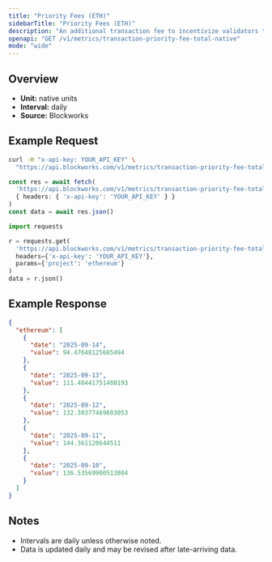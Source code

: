 ```yaml
---
title: "Priority Fees (ETH)"
sidebarTitle: "Priority Fees (ETH)"
description: "An additional transaction fee to incentivize validators to prioritize and execute transactions."
openapi: "GET /v1/metrics/transaction-priority-fee-total-native"
mode: "wide"
---
```


## Overview

- **Unit:** native units
- **Interval:** daily
- **Source:** Blockworks

## Example Request

<CodeGroup>

```bash cURL
curl -H "x-api-key: YOUR_API_KEY" \
  "https://api.blockworks.com/v1/metrics/transaction-priority-fee-total-native?project=ethereum"
```

```typescript TypeScript
const res = await fetch(
  'https://api.blockworks.com/v1/metrics/transaction-priority-fee-total-native?project=ethereum',
  { headers: { 'x-api-key': 'YOUR_API_KEY' } }
)
const data = await res.json()
```

```python Python
import requests

r = requests.get(
  'https://api.blockworks.com/v1/metrics/transaction-priority-fee-total-native',
  headers={'x-api-key': 'YOUR_API_KEY'},
  params={'project': 'ethereum'}
)
data = r.json()
```

</CodeGroup>

## Example Response

```json
{
  "ethereum": [
    {
      "date": "2025-09-14",
      "value": 94.47648125665494
    },
    {
      "date": "2025-09-13",
      "value": 111.48441751408193
    },
    {
      "date": "2025-09-12",
      "value": 132.30377469603053
    },
    {
      "date": "2025-09-11",
      "value": 144.361120644511
    },
    {
      "date": "2025-09-10",
      "value": 136.53569900513804
    }
  ]
}
```

## Notes
- Intervals are daily unless otherwise noted.
- Data is updated daily and may be revised after late-arriving data.